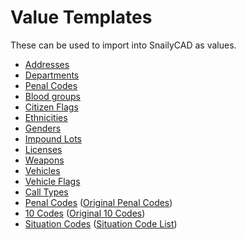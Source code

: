 # Value Templates

These can be used to import into SnailyCAD as values.

- <a download href="https://cad-docs.caspertheghost.me/templates/address.json">Addresses</a>
- <a download href="https://cad-docs.caspertheghost.me/templates/departments.json">Departments</a>
- <a download href="https://cad-docs.caspertheghost.me/templates/peanl-code.json">Penal Codes</a>
- <a download href="https://cad-docs.caspertheghost.me/templates/blood-group.json">Blood groups</a>
- <a download href="https://cad-docs.caspertheghost.me/templates/citizen-flag.json">Citizen Flags</a>
- <a download href="https://cad-docs.caspertheghost.me/templates/ethnicity.json">Ethnicities</a>
- <a download href="https://cad-docs.caspertheghost.me/templates/gender.json">Genders</a>
- <a download href="https://cad-docs.caspertheghost.me/templates/impound-lot.json">Impound Lots</a>
- <a download href="https://cad-docs.caspertheghost.me/templates/license.json">Licenses</a>
- <a download href="https://cad-docs.caspertheghost.me/templates/weapon.json">Weapons</a>
- <a download href="https://cad-docs.caspertheghost.me/templates/vehicle.json">Vehicles</a>
- <a download href="https://cad-docs.caspertheghost.me/templates/vehicle-flag.json">Vehicle Flags</a>
- <a download href="https://cad-docs.caspertheghost.me/templates/call-type.json">Call Types</a>
- <a download href="https://cad-docs.caspertheghost.me/templates/penal-code.json">Penal Codes</a> (<a target="_blank" href="https://docs.google.com/document/d/15gVSqmndVSym2fukgF1xykHkQ2-Q-J8jRGFbig2E64s/edit?usp=sharing">Original Penal Codes</a>)
- <a download href="https://cad-docs.caspertheghost.me/templates/10-codes.json">10 Codes</a> (<a target="_blank" href="https://rppatrols.weebly.com/dojrp-codes.html">Original 10 Codes</a>)
- <a download href="https://cad-docs.caspertheghost.me/templates/situation-codes.json">Situation Codes</a> (<a target="_blank" href="https://docs.google.com/document/d/1dAsuiTaPIJgA40KYvy1t_iUS7di1ZYBYtuR6_wka5E8/edit?usp=sharing">Situation Code List</a>)